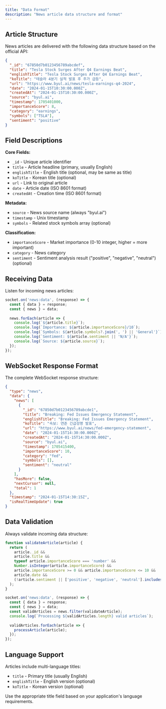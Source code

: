 ```yaml
---
title: "Data Format"
description: "News article data structure and format"
---
```


## Article Structure

News articles are delivered with the following data structure based on the official API:

```json
{
  "_id": "67850d7b0123456789abcdef",
  "title": "Tesla Stock Surges After Q4 Earnings Beat",
  "englishTitle": "Tesla Stock Surges After Q4 Earnings Beat",
  "koTitle": "테슬라 4분기 실적 발표 후 주가 급등",
  "url": "https://www.byul.ai/news/tesla-earnings-q4-2024",
  "date": "2024-01-15T10:30:00.000Z",
  "createdAt": "2024-01-15T10:30:00.000Z",
  "source": "byul.ai",
  "timestamp": 1705401000,
  "importanceScore": 8,
  "category": "earnings",
  "symbols": ["TSLA"],
  "sentiment": "positive"
}
```

## Field Descriptions

**Core Fields:**
- `_id` - Unique article identifier
- `title` - Article headline (primary, usually English)
- `englishTitle` - English title (optional, may be same as title)
- `koTitle` - Korean title (optional)
- `url` - Link to original article
- `date` - Article date (ISO 8601 format)
- `createdAt` - Creation time (ISO 8601 format)

**Metadata:**
- `source` - News source name (always "byul.ai")
- `timestamp` - Unix timestamp
- `symbols` - Related stock symbols array (optional)

**Classification:**
- `importanceScore` - Market importance (0-10 integer, higher = more important)
- `category` - News category
- `sentiment` - Sentiment analysis result ("positive", "negative", "neutral") (optional)

## Receiving Data

Listen for incoming news articles:

```javascript
socket.on('news:data', (response) => {
  const { data } = response;
  const { news } = data;
  
  news.forEach(article => {
    console.log(`${article.title}`);
    console.log(`Importance: ${article.importanceScore}/10`);
    console.log(`Symbols: ${article.symbols?.join(', ') || 'General'}`);
    console.log(`Sentiment: ${article.sentiment || 'N/A'}`);
    console.log(`Source: ${article.source}`);
  });
});
```

## WebSocket Response Format

The complete WebSocket response structure:

```json
{
  "type": "news",
  "data": {
    "news": [
      {
        "_id": "67850d7b0123456789abcde1",
        "title": "Breaking: Fed Issues Emergency Statement",
        "englishTitle": "Breaking: Fed Issues Emergency Statement",
        "koTitle": "속보: 연준 긴급성명 발표",
        "url": "https://www.byul.ai/news/fed-emergency-statement",
        "date": "2024-01-15T14:30:00.000Z",
        "createdAt": "2024-01-15T14:30:00.000Z",
        "source": "byul.ai",
        "timestamp": 1705415400,
        "importanceScore": 10,
        "category": "fed",
        "symbols": [],
        "sentiment": "neutral"
      }
    ],
    "hasMore": false,
    "nextCursor": null,
    "total": 1
  },
  "timestamp": "2024-01-15T14:30:15Z",
  "isRealTimeUpdate": true
}
```

## Data Validation

Always validate incoming data structure:

```javascript
function validateArticle(article) {
  return (
    article._id &&
    article.title &&
    typeof article.importanceScore === 'number' &&
    Number.isInteger(article.importanceScore) &&
    article.importanceScore >= 0 && article.importanceScore <= 10 &&
    article.date &&
    (!article.sentiment || ['positive', 'negative', 'neutral'].includes(article.sentiment))
  );
}

socket.on('news:data', (response) => {
  const { data } = response;
  const { news } = data;
  const validArticles = news.filter(validateArticle);
  console.log(`Processing ${validArticles.length} valid articles`);
  
  validArticles.forEach(article => {
    processArticle(article);
  });
});
```


## Language Support

Articles include multi-language titles:
- `title` - Primary title (usually English)
- `englishTitle` - English version (optional)
- `koTitle` - Korean version (optional)

Use the appropriate title field based on your application's language requirements.